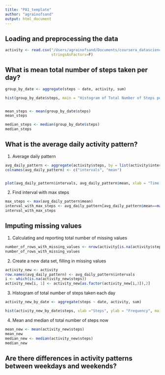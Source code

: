 ```yaml
---
title: "PA1_template"
author: "agrainofsand"
output: html_document
---
```


## Loading and preprocessing the data
```r
activity <- read.csv("/Users/agrainofsand/Documents/coursera_datascience/5 Reproducible Research/activity.csv",
                     stringsAsFactors=F)
```


## What is mean total number of steps taken per day?
```r
group_by_date <- aggregate(steps ~ date, activity, sum)

hist(group_by_date$steps, main = "Histogram of Total Number of Steps per Day", xlab="Steps")


mean_steps <- mean(group_by_date$steps)
mean_steps

median_steps <- median(group_by_date$steps)
median_steps
```


## What is the average daily activity pattern?
1. Average daily pattern
```r
avg_daily_pattern <- aggregate(activity$steps, by = list(activity$interval), FUN=mean, na.rm = T)
colnames(avg_daily_pattern) <- c("intervals", "mean")


plot(avg_daily_pattern$intervals, avg_daily_pattern$mean, xlab = "Time interval of 5 min", ylab = "Avg number of steps 5 min interval", type = "l", main = "Avg daily activity pattern")

```

2. Find interval with max steps
```r
max_steps <- max(avg_daily_pattern$mean)
interval_with_max_steps <- avg_daily_pattern[avg_daily_pattern$mean==max(max_steps),1]
interval_with_max_steps
```


## Imputing missing values
1. Calculating and reporting total number of missing values
```r
number_of_rows_with_missing_values <- nrow(activity[is.na(activity$steps)==TRUE,])
number_of_rows_with_missing_values
```

2. Create a new data set, filling in missing values
```r
activity_new <- activity
row.names(avg_daily_pattern) <- avg_daily_pattern$intervals
i <- which(is.na(activity_new$steps))
activity_new[i, 1] <- activity_new[as.factor(activity_new[i,3]),2]
```

3. Histogram of total number of steps taken each day
```r
activity_new_by_date <- aggregate(steps ~ date, activity, sum)

hist(activity_new_by_date$steps, xlab ="Steps", ylab = "Frequency", main="Histogram for Number of steps taken per day")

```

4. Mean and median of total number of steps now
``` r
mean_new <- mean(activity_new$steps)
mean_new
median_new <- median(activity_new$steps)
median_new
```

## Are there differences in activity patterns between weekdays and weekends?
``` r


```